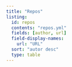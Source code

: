 ```yaml
---
title: "Repos"
listing:
  id: repos
  contents: "repos.yml"
  fields: [author, url]
  field-display-names:
    url: "URL"
  sort: "autor desc"
  type: table
---
```


:::{#repos}
:::
